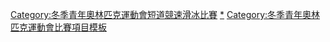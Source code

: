 {{Navbox
|name = 青年奧林匹克運動會短道競速滑冰比賽
|title = 青年奧林匹克運動會短道競速滑冰比賽
|listclass = hlist
|titlestyle = background:#BFD7FF;
|imageleft = [[File:Short track speed skating pictogram.svg|50px]]
|list1 = 
* [[2012年冬季青年奧林匹克運動會短道競速滑冰比賽|2012]]
* [[2016年冬季青年奧林匹克運動會短道競速滑冰比賽|2016]]
* [[2020年冬季青年奧林匹克運動會短道競速滑冰比賽|2020]]
|belowclass = hlist
|below = 
|belowstyle = background:#BFD7FF;
}}<includeonly>[[Category:冬季青年奧林匹克運動會短道競速滑冰比賽‎]]</includeonly><noinclude>
[[Category:冬季青年奧林匹克運動會短道競速滑冰比賽|*‎]]
[[Category:冬季青年奧林匹克運動會比賽項目模板]]
</noinclude>